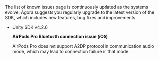 <PlatformWrapper platform="unity">

The list of known issues page is continuously updated as the systems evolve. Agora suggests you regularly upgrade to the latest version of the SDK, which includes new features, bug fixes and improvements.

- Unity SDK v4.2.6

    **AirPods Pro Bluetooth connection issue (iOS)**

    AirPods Pro does not support A2DP protocol in communication audio mode, which may lead to connection failure in that mode.

</PlatformWrapper>